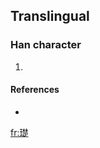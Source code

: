==Translingual==

===Han character===
{{Han char|rn=96|rad=玉|as=13|sn=17|four=|canj=一土木木人 (MGDDO)}}

# {{defn|Han|sort=玉13}}

====References====
* {{Han ref|kx=0744.021|hdz=80019.050|uh=74B4|ud=29876}}

[[fr:璴]]